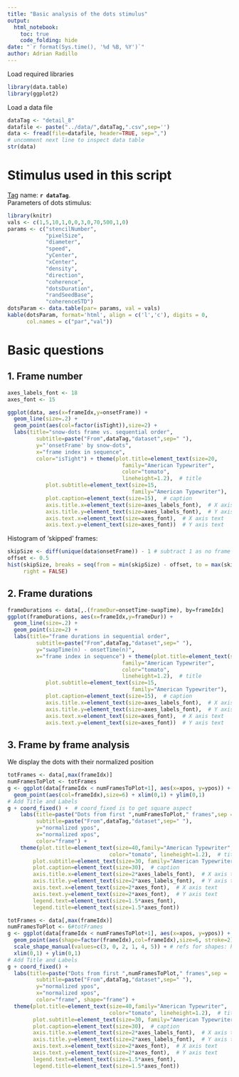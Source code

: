 ```yaml
---
title: "Basic analysis of the dots stimulus"
output:
  html_notebook:
    toc: true
    code_folding: hide
date: "`r format(Sys.time(), '%d %B, %Y')`"
author: Adrian Radillo
---
```


Load required libraries
```r
library(data.table)
library(ggplot2)
```
Load a data file
```r
dataTag <- "detail_8"
datafile <- paste("../data/",dataTag,".csv",sep='')
data <- fread(file=datafile, header=TRUE, sep=",")
# uncomment next line to inspect data table
str(data)
```
# Stimulus used in this script
[Tag](https://github.com/aernesto/dotsStimExperiments/releases) name: **`r dataTag`**.  
Parameters of dots stimulus:  
```r
library(knitr)
vals <- c(1,5,10,1,0,0,3,0,70,500,1,0)  
params <- c("stencilNumber",
            "pixelSize", 
            "diameter",  
            "speed",
            "yCenter",  
            "xCenter", 
            "density",  
            "direction",
            "coherence",  
            "dotsDuration", 
            "randSeedBase", 
            "coherenceSTD")
dotsParam <- data.table(par= params, val = vals)
kable(dotsParam, format='html', align = c('l','c'), digits = 0,
      col.names = c("par","val"))
```

# Basic questions
## 1. Frame number 
```r
axes_labels_font <- 18
axes_font <- 15

ggplot(data, aes(x=frameIdx,y=onsetFrame)) +
  geom_line(size=.2) +
  geom_point(aes(col=factor(isTight)),size=2) +
  labs(title="snow-dots frame vs. sequential order",
         subtitle=paste("From",dataTag,"dataset",sep=" "),
         y="'onsetFrame' by snow-dots",
         x="frame index in sequence",
         color="isTight") + theme(plot.title=element_text(size=20,
                                    family="American Typewriter",
                                    color="tomato",
                                    lineheight=1.2),  # title
            plot.subtitle=element_text(size=15,
                                       family="American Typewriter"),  # subtitle
            plot.caption=element_text(size=15),  # caption
            axis.title.x=element_text(size=axes_labels_font),  # X axis title
            axis.title.y=element_text(size=axes_labels_font),  # Y axis title
            axis.text.x=element_text(size=axes_font),  # X axis text
            axis.text.y=element_text(size=axes_font))  # Y axis text
```
Histogram of 'skipped' frames:

```r
skipSize <- diff(unique(data$onsetFrame)) - 1 # subtract 1 as no frame is skipped if skipSize = 1
offset <- 0.5
hist(skipSize, breaks = seq(from = min(skipSize) - offset, to = max(skipSize) + offset, by = 1), 
     right = FALSE)
```


## 2. Frame durations  
```r
frameDurations <- data[,.(frameDur=onsetTime-swapTime), by=frameIdx]
ggplot(frameDurations, aes(x=frameIdx,y=frameDur)) +
  geom_line(size=.2) +
  geom_point(size=2) +
  labs(title="frame durations in sequential order",
         subtitle=paste("From",dataTag,"dataset",sep=" "),
         y="swapTime(n) - onsetTime(n)",
         x="frame index in sequence") + theme(plot.title=element_text(size=20,
                                    family="American Typewriter",
                                    color="tomato",
                                    lineheight=1.2),  # title
            plot.subtitle=element_text(size=15,
                                       family="American Typewriter"),  # subtitle
            plot.caption=element_text(size=15),  # caption
            axis.title.x=element_text(size=axes_labels_font),  # X axis title
            axis.title.y=element_text(size=axes_labels_font),  # Y axis title
            axis.text.x=element_text(size=axes_font),  # X axis text
            axis.text.y=element_text(size=axes_font))  # Y axis text
```

## 3. Frame by frame analysis  
We display the dots with their normalized position
```r
totFrames <- data[,max(frameIdx)]
numFramesToPlot <- totFrames
g <- ggplot(data[frameIdx < numFramesToPlot+1], aes(x=xpos, y=ypos)) +
  geom_point(aes(col=frameIdx),size=6) + xlim(0,1) + ylim(0,1)
# Add Title and Labels
g + coord_fixed() +  # coord_fixed is to get square aspect
    labs(title=paste("Dots from first ",numFramesToPlot," frames",sep = ''),
         subtitle=paste("From",dataTag,"dataset",sep=" "),
         y="normalized ypos",
         x="normalized xpos",
         color="frame") + 
    theme(plot.title=element_text(size=40,family="American Typewriter",
                                color="tomato", lineheight=1.2),  # title
        plot.subtitle=element_text(size=30, family="American Typewriter"),  # subtitle
        plot.caption=element_text(size=30),  # caption
        axis.title.x=element_text(size=2*axes_labels_font),  # X axis title
        axis.title.y=element_text(size=2*axes_labels_font),  # Y axis title
        axis.text.x=element_text(size=2*axes_font),  # X axis text
        axis.text.y=element_text(size=2*axes_font),  # Y axis text
        legend.text=element_text(size=1.5*axes_font),
        legend.title=element_text(size=1.5*axes_font))
```
```r
totFrames <- data[,max(frameIdx)]
numFramesToPlot <- 6#totFrames
g <- ggplot(data[frameIdx < numFramesToPlot+1], aes(x=xpos, y=ypos)) +
  geom_point(aes(shape=factor(frameIdx),col=frameIdx),size=6, stroke=2) +
  scale_shape_manual(values=c(3, 0, 2, 1, 4, 5)) + # refs for shapes: http://www.sthda.com/english/wiki/ggplot2-point-shapes  &   https://stackoverflow.com/a/34361768
  xlim(0,1) + ylim(0,1)
# Add Title and Labels
g + coord_fixed() +
  labs(title=paste("Dots from first ",numFramesToPlot," frames",sep = ''),
         subtitle=paste("From",dataTag,"dataset",sep=" "),
         y="normalized ypos",
         x="normalized xpos",
         color="frame", shape="frame") + 
  theme(plot.title=element_text(size=40,family="American Typewriter",
                                color="tomato", lineheight=1.2),  # title
        plot.subtitle=element_text(size=30, family="American Typewriter"),  # subtitle
        plot.caption=element_text(size=30),  # caption
        axis.title.x=element_text(size=2*axes_labels_font),  # X axis title
        axis.title.y=element_text(size=2*axes_labels_font),  # Y axis title
        axis.text.x=element_text(size=2*axes_font),  # X axis text
        axis.text.y=element_text(size=2*axes_font),  # Y axis text
        legend.text=element_text(size=1.5*axes_font),
        legend.title=element_text(size=1.5*axes_font))
```
